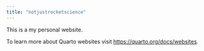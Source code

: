 ```yaml
---
title: "notjustrocketscience"
---
```


This is a my personal website.

To learn more about Quarto websites visit <https://quarto.org/docs/websites>.
